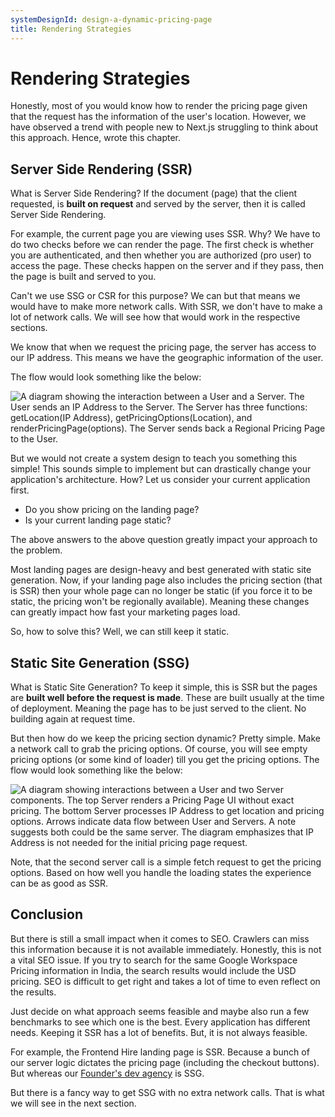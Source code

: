 ```yaml
---
systemDesignId: design-a-dynamic-pricing-page
title: Rendering Strategies
---
```



# Rendering Strategies

<Callout>
	Honestly, most of you would know how to render the pricing page given that the
	request has the information of the user's location. However, we have observed
	a trend with people new to Next.js struggling to think about this approach.
	Hence, wrote this chapter.
</Callout>

## Server Side Rendering (SSR)

What is Server Side Rendering? If the document (page) that the client requested, is **built on request** and served by the server, then it is called Server Side Rendering.

For example, the current page you are viewing uses SSR. Why? We have to do two checks before we can render the page. The first check is whether you are authenticated, and then whether you are authorized (pro user) to access the page. These checks happen on the server and if they pass, then the page is built and served to you.

<Callout>
	Can't we use SSG or CSR for this purpose? We can but that means we would have
	to make more network calls. With SSR, we don't have to make a lot of network
	calls. We will see how that would work in the respective sections.
</Callout>

We know that when we request the pricing page, the server has access to our IP address. This means we have the geographic information of the user.

The flow would look something like the below:

![A diagram showing the interaction between a User and a Server. The User sends an IP Address to the Server. The Server has three functions: getLocation(IP Address), getPricingOptions(Location), and renderPricingPage(options). The Server sends back a Regional Pricing Page to the User.](./assets/pricing-ssr.webp)

But we would not create a system design to teach you something this simple! This sounds simple to implement but can drastically change your application's architecture. How? Let us consider your current application first.

- Do you show pricing on the landing page?
- Is your current landing page static?

The above answers to the above question greatly impact your approach to the problem.

Most landing pages are design-heavy and best generated with static site generation. Now, if your landing page also includes the pricing section (that is SSR) then your whole page can no longer be static (if you force it to be static, the pricing won't be regionally available). Meaning these changes can greatly impact how fast your marketing pages load.

So, how to solve this? Well, we can still keep it static.

## Static Site Generation (SSG)

What is Static Site Generation? To keep it simple, this is SSR but the pages are **built well before the request is made**. These are built usually at the time of deployment. Meaning the page has to be just served to the client. No building again at request time.

But then how do we keep the pricing section dynamic? Pretty simple. Make a network call to grab the pricing options. Of course, you will see empty pricing options (or some kind of loader) till you get the pricing options. The flow would look something like the below:

![A diagram showing interactions between a User and two Server components. The top Server renders a Pricing Page UI without exact pricing. The bottom Server processes IP Address to get location and pricing options. Arrows indicate data flow between User and Servers. A note suggests both could be the same server. The diagram emphasizes that IP Address is not needed for the initial pricing page request.](./assets/pricing-ssg.webp)

Note, that the second server call is a simple fetch request to get the pricing options. Based on how well you handle the loading states the experience can be as good as SSR.

## Conclusion

But there is still a small impact when it comes to SEO. Crawlers can miss this information because it is not available immediately. Honestly, this is not a vital SEO issue. If you try to search for the same Google Workspace Pricing information in India, the search results would include the USD pricing. SEO is difficult to get right and takes a lot of time to even reflect on the results.

Just decide on what approach seems feasible and maybe also run a few benchmarks to see which one is the best. Every application has different needs. Keeping it SSR has a lot of benefits. But, it is not always feasible.

For example, the Frontend Hire landing page is SSR. Because a bunch of our server logic dictates the pricing page (including the checkout buttons). But whereas our [Founder's dev agency](https://www.withyhr.com/) is SSG.

But there is a fancy way to get SSG with no extra network calls. That is what we will see in the next section.
